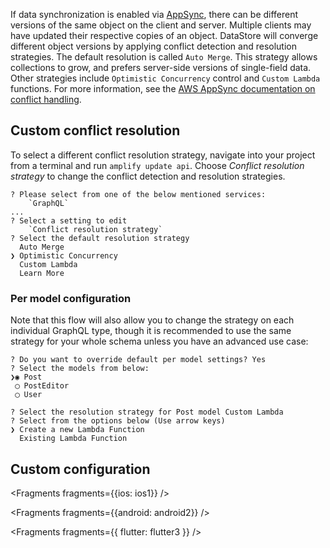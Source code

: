 
If data synchronization is enabled via [AppSync](https://aws.amazon.com/appsync/), there can be different versions of the same object on the client and server. Multiple clients may have updated their respective copies of an object. DataStore will converge different object versions by applying conflict detection and resolution strategies. The default resolution is called `Auto Merge`. This strategy allows collections to grow, and prefers server-side versions of single-field data. Other strategies include `Optimistic Concurrency` control and `Custom Lambda` functions. For more information, see the [AWS AppSync documentation on conflict handling](https://docs.aws.amazon.com/appsync/latest/devguide/conflict-detection-and-sync.html).

## Custom conflict resolution

To select a different conflict resolution strategy, navigate into your project from a terminal and run `amplify update api`. Choose *Conflict resolution strategy* to change the conflict detection and resolution strategies.

```console
? Please select from one of the below mentioned services: 
    `GraphQL`
...
? Select a setting to edit 
    `Conflict resolution strategy`
? Select the default resolution strategy
  Auto Merge 
❯ Optimistic Concurrency 
  Custom Lambda 
  Learn More
```

### Per model configuration

Note that this flow will also allow you to change the strategy on each individual GraphQL type, though it is recommended to use the same strategy for your whole schema unless you have an advanced use case:

```
? Do you want to override default per model settings? Yes
? Select the models from below: 
❯◉ Post
 ◯ PostEditor
 ◯ User

? Select the resolution strategy for Post model Custom Lambda
? Select from the options below (Use arrow keys)
❯ Create a new Lambda Function 
  Existing Lambda Function 
```

## Custom configuration


<Fragments fragments={{ios: ios1}} />


<Fragments fragments={{android: android2}} />


<Fragments fragments={{ flutter: flutter3 }} />

